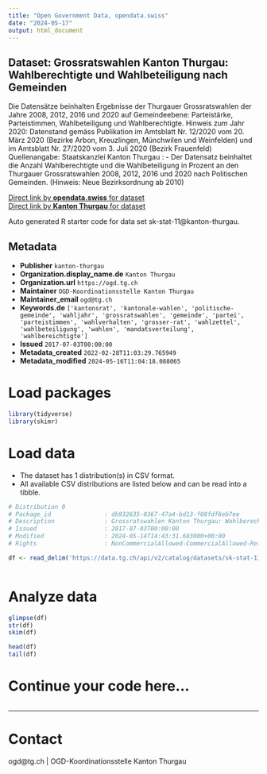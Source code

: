 ```yaml
---
title: "Open Government Data, opendata.swiss"
date: "2024-05-17"
output: html_document
---
```


## Dataset: Grossratswahlen Kanton Thurgau: Wahlberechtigte und Wahlbeteiligung nach Gemeinden

Die Datensätze beinhalten Ergebnisse der Thurgauer Grossratswahlen der Jahre 2008, 2012, 2016 und 2020 auf Gemeindeebene: Parteistärke, Parteistimmen, Wahlbeteiligung und Wahlberechtigte.
Hinweis zum Jahr 2020: Datenstand gemäss Publikation im Amtsblatt Nr. 12/2020 vom 20. März 2020 (Bezirke Arbon, Kreuzlingen, Münchwilen und Weinfelden) und im Amtsblatt Nr. 27/2020 vom 3. Juli 2020 (Bezirk Frauenfeld)
Quellenangabe: Staatskanzlei Kanton Thurgau
: -  Der Datensatz beinhaltet die Anzahl Wahlberechtigte und die Wahlbeteiligung in Prozent an den Thurgauer Grossratswahlen 2008, 2012, 2016 und 2020 nach Politischen Gemeinden.
(Hinweis: Neue Bezirksordnung ab 2010)

[Direct link by **opendata.swiss** for dataset](https://opendata.swiss/de/dataset/grossratswahlen-kanton-thurgau-wahlberechtigte-und-wahlbeteiligung-nach-gemeinden)<br>
[Direct link by **Kanton Thurgau** for dataset](https://data.tg.ch/explore/dataset/sk-stat-11/)

Auto generated R starter code for data set sk-stat-11@kanton-thurgau.

## Metadata

- **Publisher** `kanton-thurgau`
- **Organization.display_name.de** `Kanton Thurgau`
- **Organization.url** `https://ogd.tg.ch`
- **Maintainer** `OGD-Koordinationsstelle Kanton Thurgau`
- **Maintainer_email** `ogd@tg.ch`
- **Keywords.de** `['kantonsrat', 'kantonale-wahlen', 'politische-gemeinde', 'wahljahr', 'grossratswahlen', 'gemeinde', 'partei', 'parteistimmen', 'wahlverhalten', 'grosser-rat', 'wahlzettel', 'wahlbeteiligung', 'wahlen', 'mandatsverteilung', 'wahlbereichtigte']`
- **Issued** `2017-07-03T00:00:00`
- **Metadata_created** `2022-02-28T11:03:29.765949`
- **Metadata_modified** `2024-05-16T11:04:18.088065`


# Load packages

```r

library(tidyverse)
library(skimr)

```

# Load data

-   The dataset has 1 distribution(s) in CSV format.
-   All available CSV distributions are listed below and can be read into a tibble.

```r

# Distribution 0
# Package_id               : db932635-0367-47a4-bd13-f08fdf6eb7ee
# Description              : Grossratswahlen Kanton Thurgau: Wahlberechtigte und Wahlbeteiligung nach Gemeinden (csv)
# Issued                   : 2017-07-03T00:00:00
# Modified                 : 2024-05-14T14:43:31.683000+00:00
# Rights                   : NonCommercialAllowed-CommercialAllowed-ReferenceRequired

df <- read_delim('https://data.tg.ch/api/v2/catalog/datasets/sk-stat-11/exports/csv')



```

# Analyze data

```r

glimpse(df)
str(df)
skim(df)

head(df)
tail(df)

```

# Continue your code here...

```r

```

------------------------------------------------------------------------

# Contact

ogd@tg.ch | OGD-Koordinationsstelle Kanton Thurgau
